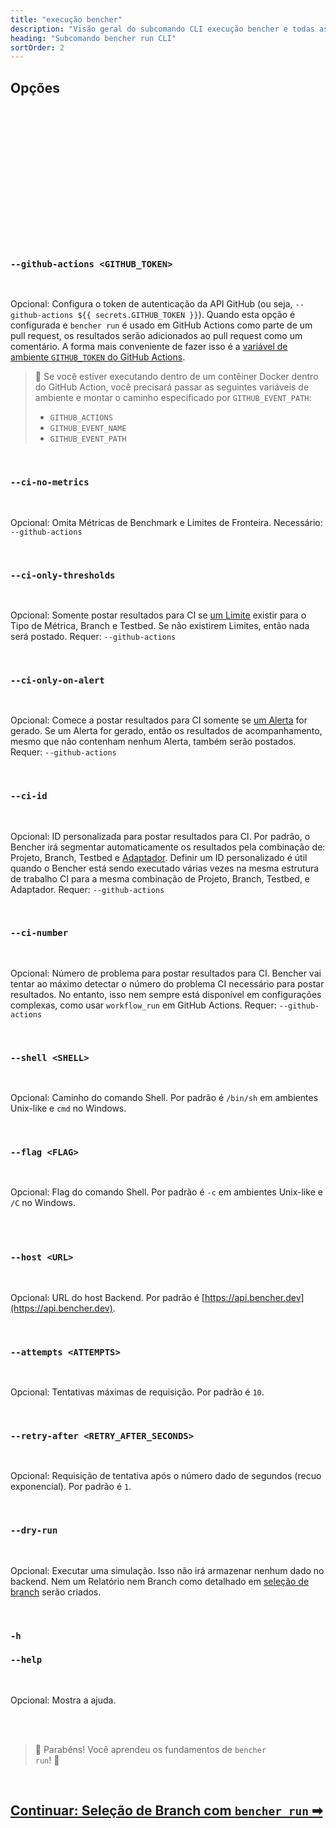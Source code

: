 ```yaml
---
title: "execução bencher"
description: "Visão geral do subcomando CLI execução bencher e todas as suas flags, argumentos e recursos"
heading: "Subcomando bencher run CLI"
sortOrder: 2
---
```




<BencherRunIntro />

<BencherRunCmd />

<BencherRunBenchmarkCommand />

## Opções

<BencherRunProject />

<br />

<BencherRunToken />

<br />

<BencherRunBranchSelection />

<br />

<BencherRunHash />

<br />

<BencherRunTestbed />

<br />

<BencherRunAdapters />

<br />

<BencherRunIter />

<br />

<BencherRunFold />

<br />

<BencherRunBackdate />

<br />

<BencherRunAllowFailure />

<br />

<BencherRunErr />

<br />

<BencherRunHtml />

<br />

<BencherRunQuiet />

<br />

### `--github-actions <GITHUB_TOKEN>`

<br />

Opcional: Configura o token de autenticação da API GitHub (ou seja, `--github-actions ${{ secrets.GITHUB_TOKEN }}`).
Quando esta opção é configurada e `bencher run` é usado em GitHub Actions como parte de um pull request,
os resultados serão adicionados ao pull request como um comentário.
A forma mais conveniente de fazer isso é a [variável de ambiente `GITHUB_TOKEN` do GitHub Actions](https://docs.github.com/pt/actions/security-guides/automatic-token-authentication).

> 🐰 Se você estiver executando dentro de um contêiner Docker dentro do GitHub Action, você precisará passar as seguintes variáveis de ambiente e montar o caminho especificado por `GITHUB_EVENT_PATH`:
> - `GITHUB_ACTIONS`
> - `GITHUB_EVENT_NAME`
> - `GITHUB_EVENT_PATH`

<br />

### `--ci-no-metrics`

<br />

Opcional: Omita Métricas de Benchmark e Limites de Fronteira.
Necessário: `--github-actions`

<br />

### `--ci-only-thresholds`

<br />

Opcional: Somente postar resultados para CI se [um Limite](/pt/docs/explanation/thresholds/) existir para o Tipo de Métrica, Branch e Testbed.
Se não existirem Limites, então nada será postado.
Requer: `--github-actions`

<br />

### `--ci-only-on-alert`

<br />

Opcional: Comece a postar resultados para CI somente se [um Alerta](/pt/docs/explanation/thresholds/) for gerado.
Se um Alerta for gerado, então os resultados de acompanhamento, mesmo que não contenham nenhum Alerta, também serão postados.
Requer: `--github-actions`

<br />

### `--ci-id`

<br />

Opcional: ID personalizada para postar resultados para CI.
Por padrão, o Bencher irá segmentar automaticamente os resultados pela combinação de: Projeto, Branch, Testbed e [Adaptador](/pt/docs/explanation/adapters/).
Definir um ID personalizado é útil quando o Bencher está sendo executado várias vezes na mesma estrutura de trabalho CI para a mesma combinação de Projeto, Branch, Testbed, e Adaptador.
Requer: `--github-actions`

<br/>

### `--ci-number`

<br />

Opcional: Número de problema para postar resultados para CI.
Bencher vai tentar ao máximo detectar o número do problema CI necessário para postar resultados.
No entanto, isso nem sempre está disponível em configurações complexas, como usar `workflow_run` em GitHub Actions.
Requer: `--github-actions`

<br/>

### `--shell <SHELL>`

<br />

Opcional: Caminho do comando Shell. Por padrão é `/bin/sh` em ambientes Unix-like e `cmd` no Windows.

<br />

### `--flag <FLAG>`

<br />

Opcional: Flag do comando Shell. Por padrão é `-c` em ambientes Unix-like e `/C` no Windows.

<br />

<BencherRunExec />

<br />

### `--host <URL>`

<br />

Opcional: URL do host Backend. Por padrão é [https://api.bencher.dev](https://api.bencher.dev).

<br />

### `--attempts <ATTEMPTS>`

<br />

Opcional: Tentativas máximas de requisição. Por padrão é `10`.

<br />

### `--retry-after <RETRY_AFTER_SECONDS>`

<br />

Opcional: Requisição de tentativa após o número dado de segundos (recuo exponencial). Por padrão é `1`.

<br />

### `--dry-run`

<br />

Opcional: Executar uma simulação. Isso não irá armazenar nenhum dado no backend.
Nem um Relatório nem Branch como detalhado em [seleção de branch](/pt/docs/explanation/branch-selection/) serão criados.

<br />

### `-h`
### `--help`

<br />

Opcional: Mostra a ajuda.

<br />
<br />

> 🐰 Parabéns! Você aprendeu os fundamentos de <code>bencher run</code>! 🎉

<br/>

<h2><a href="/pt/docs/explanation/branch-selection/">Continuar: Seleção de Branch com <code>bencher run</code> ➡</a></h2>